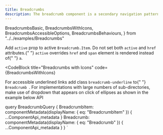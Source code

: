 ```yaml
---
title: Breadcrumbs
description: The breadcrumb component is a secondary navigation pattern that shows hierarchy among content or traces a user’s path.
---
```


  BreadcrumbsBasic,
  BreadcrumbsWithIcons,
  BreadcrumbsAccessibleOptions,
  BreadcrumbsBehaviours,
} from "../../examples/Breadcrumbs"

<Overview guidelink="https://modus.trimble.com/components/breadcrumbs/">
  Add <code>active</code> prop to active <code>Breadcrumb.Item</code>. Do not
  set both <code>active</code> and <code>href</code> attributes.{" "}
  <code>active</code>
  overrides <code>href</code> and <code>span</code> element is rendered instead of{" "}
  <code>a</code>.
</Overview>

<CodeBlock title="Default" code={BreadcrumbsBasic}></CodeBlock>

<CodeBlock
  title="Breadcrumbs with Icons"
  code={BreadcrumbsWithIcons}
></CodeBlock>

<CodeBlock title="Accessible Option" code={BreadcrumbsAccessibleOptions}>
  For accessible underlined links add class <code>breadcrumb-underline</code> to{" "}
  <code>Breadcrumb </code>.
</CodeBlock>

<CodeBlock title="Behavious" code={BreadcrumbsBehaviours}>
  For implementations with large numbers of sub-directories, make use of
  dropdown that appears on click of ellipses as shown in the example below
</CodeBlock>

<LinkedHeading h="2" className="h1" id="bd-api">
  API
</LinkedHeading>
<ComponentApi metadata={props.data.Breadcrumb} />

<ComponentApi
  metadata={props.data.BreadcrumbItem}
  exportedBy={props.data.Breadcrumb}
/>

  query BreadcrumbQuery {
    BreadcrumbItem: componentMetadata(displayName: { eq: "BreadcrumbItem" }) {
      ...ComponentApi_metadata
    }
    Breadcrumb: componentMetadata(displayName: { eq: "Breadcrumb" }) {
      ...ComponentApi_metadata
    }
  }
`
